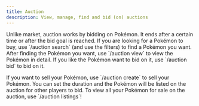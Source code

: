 ```yaml
---
title: Auction
description: View, manage, find and bid (on) auctions
---
```


Unlike market, auction works by bidding on Pokémon. It ends after a certain time or after the bid goal is reached.
If you are looking for a Pokémon to buy, use \`/auction search\` (and use the filters) to find a Pokémon you want.
After finding the Pokémon you want, use \`/auction view\` to view the Pokémon in detail.
If you like the Pokémon want to bid on it, use \`/auction bid\` to bid on it.

If you want to sell your Pokémon, use \`/auction create\` to sell your Pokémon.
You can set the duration and the Pokémon will be listed on the auction for other players to bid.
To view all your Pokémon for sale on the auction, use \`/auction listings\`!

